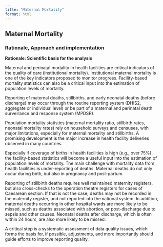 ```yaml
---
title: "Maternal Mortality"
format: html
---
```


## Maternal Mortality

### Rationale, Approach and implementation

**Rationale: Scientific basis for the analysis**

Maternal and perinatal mortality in health facilities are critical indicators of the quality of care (institutional mortality). Institutional maternal mortality is one of the key indicators proposed to monitor progress. Facility-based mortality statistics can also be a critical input into the estimation of population levels of mortality.

Reporting of maternal deaths, stillbirths, and early neonatal deaths (before discharge) may occur through the routine reporting system (DHIS2, aggregate or individual level) or be part of a maternal and perinatal death surveillance and response system (MPDSR).

Population mortality statistics (maternal mortality ratio, stillbirth rates, neonatal mortality rates) rely on household surveys and censuses, with major limitations, especially for maternal mortality and stillbirths. A promising development is the major increase in health facility deliveries observed in many countries.

Especially if coverage of births in health facilities is high (e.g., over 75%), the facility-based statistics will become a useful input into the estimation of population levels of mortality. The main challenge with mortality data from health facilities is under-reporting of deaths. Maternal deaths do not only occur during birth, but also in pregnancy and post-partum.

Reporting of stillbirth deaths requires well maintained maternity registers, but also cross-checks to the operation theatre registers for cases of Caesarean section. If that is not the case, deaths may not be recorded in the maternity register, and not reported into the national system. In addition, maternal deaths occurring in other hospital wards are more likely to be missed, such as deaths associated with abortion, or post-discharge due to sepsis and other causes. Neonatal deaths after discharge, which is often within 24 hours, are also more likely to be missed.

A critical step is a systematic assessment of data quality issues, which forms the basis for, if possible, adjustments, and more importantly should guide efforts to improve reporting quality.
